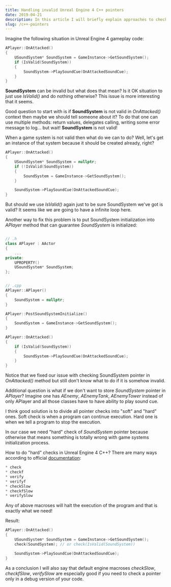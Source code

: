```yaml
---
title: Handling invalid Unreal Engine 4 C++ pointers
date: 2019-04-21
description: In this article I will briefly explain approaches to check if a pointer is valid and why it is important.
slug: /c++-pointers
---
```


Imagine the following situation in Unreal Engine 4 gameplay code:

```cpp
APlayer::OnAttacked()
{
    USoundSystem* SoundSystem = GameInstance->GetSoundSystem();
    if (IsValid(SoundSystem))
    {
        SoundSystem->PlaySoundCue(OnAttackedSoundCue);
    }
}
```

**SoundSystem** can be invalid but what does that mean? Is it OK situation to just use *IsValid()* and do nothing otherwise? This issue is more interesting that it seems.

Good question to start with is if **SoundSystem** is not valid in *OnAttacked()* context then maybe we should tell someone about it? To do that one can use multiple methods: return values, delegates calling, writing some error message to log... but wait! **SoundSystem** is not valid! 

When a game system is not valid then what do we can to do? Well, let's get an instance of that system because it should be created already, right? 
```cpp
APlayer::OnAttacked()
{
    USoundSystem* SoundSystem = nullptr;
    if (!IsValid(SoundSystem))
    {
        SoundSystem = GameInstance->GetSoundSystem();
    }

    SoundSystem->PlaySoundCue(OnAttackedSoundCue);
}
```

But should we use *IsValid()* again just to be sure SoundSystem we've got is valid? It seems like we are going to have a infinite loop here.

Another way to fix this problem is to put SoundSystem initialization into *APlayer* method that can guarantee *SoundSystem* is initialized:
```cpp

// .h
class APlayer : AActor
{
    ...
private:
    UPROPERTY()
    USoundSystem* SoundSystem;
};


// .cpp
APlayer::APlayer()
{
    SoundSystem = nullptr;
}

APlayer::PostSoundSystemInitialize()
{
    SoundSystem = GameInstance->GetSoundSystem();
}

APlayer::OnAttacked()
{
    if (IsValid(SoundSystem))
    {
        SoundSystem->PlaySoundCue(OnAttackedSoundCue);
    }
}
```

Notice that we fixed our issue with checking SoundSystem pointer in *OnAttacked()* method but still don't know what to do if it is somehow invalid.

Additional question is what if we don't want to store *SoundSystem* pointer in *APlayer*? Imagine one has *AEnemy*, *AEnemyTank*, *AEnemyTower* instead of only APlayer and all those classes have to have ability to play sound cue.

I think good solution is to divide all pointer checks into "soft" and "hard" ones. Soft check is when a program can continue execution. Hard one is when we tell a program to stop the execution.

In our case we need "hard" check of *SoundSystem* pointer because otherwise that means something is totally wrong with game systems initialization process.

How to do "hard" checks in Unreal Engine 4 C++? There are many ways according to official [documentation](https://www.google.comhttps://docs.unrealengine.com/en-us/Programming):
```cpp
* check
* checkf
* verify
* verifyf
* checkSlow
* checkfSlow
* verifySlow
```

Any of above macroses will halt the execution of the program and that is exactly what we need! 

Result:
```cpp
APlayer::OnAttacked()
{
    USoundSystem* SoundSystem = GameInstance->GetSoundSystem();
    check(SoundSystem); // or check(IsValid(SoundSystem))

    SoundSystem->PlaySoundCue(OnAttackedSoundCue);
}
```

As a conclusion I will also say that default engine macroses *checkSlow*, *checkfSlow*, *verifySlow* are especially good if you need to check a pointer only in a debug version of your code. 
